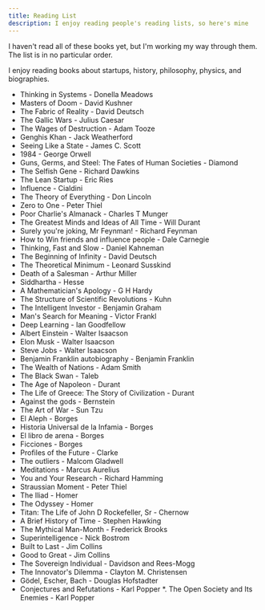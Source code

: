 ```yaml
---
title: Reading List
description: I enjoy reading people's reading lists, so here's mine
---
```


I haven't read all of these books yet, but I'm working my way through them. The list is in no particular order.

I enjoy reading books about startups, history, philosophy, physics, and biographies.

* Thinking in Systems - Donella Meadows
* Masters of Doom - David Kushner
* The Fabric of Reality - David Deutsch
* The Gallic Wars - Julius Caesar
* The Wages of Destruction - Adam Tooze
* Genghis Khan - Jack Weatherford
* Seeing Like a State - James C. Scott
* 1984 - George Orwell
* Guns, Germs, and Steel: The Fates of Human Societies - Diamond
* The Selfish Gene - Richard Dawkins
* The Lean Startup - Eric Ries
* Influence - Cialdini
* The Theory of Everything - Don Lincoln
* Zero to One - Peter Thiel
* Poor Charlie's Almanack - Charles T Munger
* The Greatest Minds and Ideas of All Time - Will Durant
* Surely you're joking, Mr Feynman! - Richard Feynman
* How to Win friends and influence people - Dale Carnegie
* Thinking, Fast and Slow - Daniel Kahneman
* The Beginning of Infinity - David Deutsch
* The Theoretical Minimum - Leonard Susskind
* Death of a Salesman - Arthur Miller
* Siddhartha - Hesse
* A Mathematician's Apology - G H Hardy
* The Structure of Scientific Revolutions - Kuhn
* The Intelligent Investor - Benjamin Graham
* Man's Search for Meaning - Victor Frankl
* Deep Learning - Ian Goodfellow
* Albert Einstein - Walter Isaacson
* Elon Musk - Walter Isaacson
* Steve Jobs - Walter Isaacson
* Benjamin Franklin autobiography - Benjamin Franklin
* The Wealth of Nations - Adam Smith
* The Black Swan - Taleb
* The Age of Napoleon - Durant
* The Life of Greece: The Story of Civilization - Durant
* Against the gods - Bernstein
* The Art of War - Sun Tzu
* El Aleph - Borges
* Historia Universal de la Infamia - Borges
* El libro de arena - Borges
* Ficciones - Borges
* Profiles of the Future - Clarke
* The outliers - Malcom Gladwell
* Meditations - Marcus Aurelius
* You and Your Research - Richard Hamming
* Straussian Moment - Peter Thiel
* The Iliad - Homer
* The Odyssey - Homer
* Titan: The Life of John D Rockefeller, Sr - Chernow
* A Brief History of Time - Stephen Hawking
* The Mythical Man-Month - Frederick Brooks
* Superintelligence - Nick Bostrom
* Built to Last - Jim Collins
* Good to Great - Jim Collins
* The Sovereign Individual - Davidson and Rees-Mogg
* The Innovator's Dilemma - Clayton M. Christensen
* Gödel, Escher, Bach - Douglas Hofstadter
* Conjectures and Refutations - Karl Popper
*. The Open Society and Its Enemies - Karl Popper